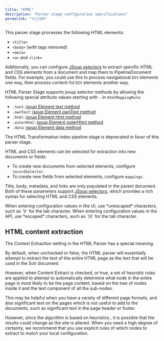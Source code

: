 ```yaml
---
title: "HTML"
description: "Parser stage configuration specifications"
permalink: "rcjl69"
---
```


This parser stage processes the following HTML elements:

* `<title>`
* `<body>` (with tags removed)
* `<meta>`
* `<a>` and `<link>`

Additionally, you can configure [JSoup selectors](https://jsoup.org/cookbook/extracting-data/) to extract specific HTML and CSS elements from a document and map them to PipelineDocument fields.
For example, you could use this to process navigational `DIV` elements one way, then process content-ful `DIV` elements another way.

HTML Parser Stage supports jsoup selector methods by allowing the following special attribute values starting with `.` in `HtmlMappingRule`:

* `.text`: [jsoup Element text method](https://jsoup.org/apidocs/org/jsoup/nodes/Element.html#text%28%29)
* `.ownText`: [jsoup Element ownText method](https://jsoup.org/apidocs/org/jsoup/nodes/Element.html#ownText%28%29)
* `.html`: [jsoup Element html method](https://jsoup.org/apidocs/org/jsoup/nodes/Element.html#html%28%29)
* `.outerHtml`: [jsoup Element outerHtml method](https://jsoup.org/apidocs/org/jsoup/nodes/Node.html#outerHtml%28%29)
* `.data`: [jsoup Element data method](https://jsoup.org/apidocs/org/jsoup/nodes/Element.html#data%28%29)

<Note>
The HTML Transformation index pipeline stage is deprecated in favor of this parser stage.
</Note>

HTML and CSS elements can be selected for extraction into new documents or fields:

* To create new documents from selected elements, configure `recordSelector`.
* To create new fields from selected elements, configure `mappings`.

Title, body, metadata, and links are only populated in the parent document. Both of these parameters support [JSoup selectors](https://jsoup.org/cookbook/extracting-data/), which provides a rich syntax for selecting HTML and CSS elements.

<Tip>
When entering configuration values in the UI, use *unescaped* characters, such as `\t` for the tab character. When entering configuration values in the API, use *escaped* characters, such as `\\t` for the tab character.
</Tip>

## HTML content extraction

The Context Extraction setting in the HTML Parser has a special meaning.

By default, when unchecked or false, the HTML parser will essentially attempt to extract the text of the entire HTML page as the text that will be used in the Solr document.

However, when Content Extract is checked, or true, a set of heuristic rules are applied to attempt to automatically determine what node in the entire page is most likely to be the page content, based on the tree of nodes inside it and the text component of all the sub-nodes.

This may be helpful when you have a variety of different page formats, and also significant text on the pages which is not useful to add to the documents, such as significant text in the page header or footer.

However, since the algorithm is based on heuristics , it is possible that the results could change as the site is altered. When you need a high degree of certainty, we recommend that you use explicit rules of which nodes to extract to match your local configuration.


<SchemaParamFields schema={schema}/>